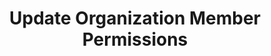 ---
openapi: firework-v2-openapi post /firework/v2/organizations/{organization_id}/members/{user_id}/permissions
title: Update Organization Member Permissions
---